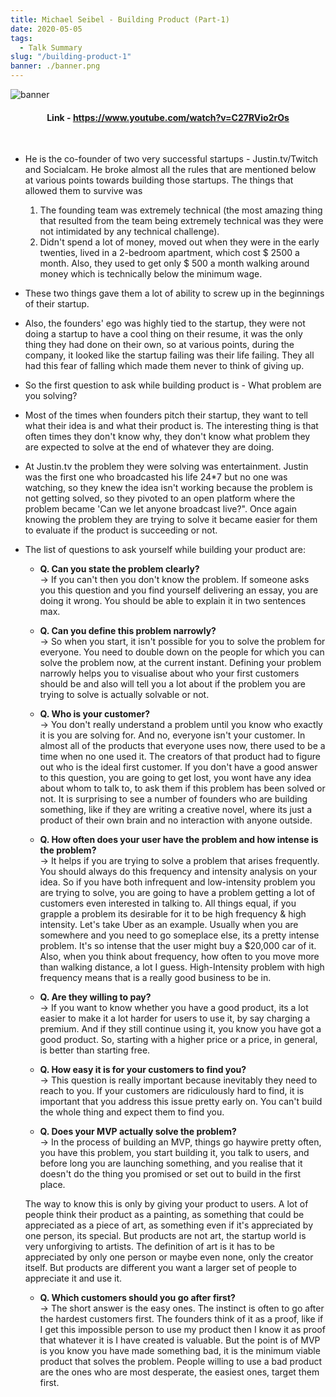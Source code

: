 ```yaml
---
title: Michael Seibel - Building Product (Part-1)
date: 2020-05-05
tags:
  - Talk Summary
slug: "/building-product-1"
banner: ./banner.png
---
```


![banner](./banner.png)
#### **<center>Link - <ins>https://www.youtube.com/watch?v=C27RVio2rOs</ins></center>**
<br/>

- He is the co-founder of two very successful startups - Justin.tv/Twitch and Socialcam. He broke almost all the rules that are mentioned below at various points towards building those startups. The things that allowed them to survive was 
    1. The founding team was extremely technical (the most amazing thing that resulted from the team being extremely technical was they were not intimidated by any technical challenge).
    2. Didn't spend a lot of money, moved out when they were in the early twenties, lived in a 2-bedroom apartment, which cost $ 2500 a month. Also, they used to get only $ 500 a month walking around money which is technically below the minimum wage. 

- These two things gave them a lot of ability to screw up in the beginnings of their startup. 

- Also, the founders' ego was highly tied to the startup, they were not doing a startup to have a cool thing on their resume, it was the only thing they had done on their own, so at various points, during the company, it looked like the startup failing was their life failing. They all had this fear of falling which made them never to think of giving up.

- So the first question to ask while building product is - What problem are you solving?

- Most of the times when founders pitch their startup, they want to tell what their idea is and what their product is. The interesting thing is that often times they don't know why, they don't know what problem they are expected to solve at the end of whatever they are doing.

- At Justin.tv the problem they were solving was entertainment. Justin was the first one who broadcasted his life 24*7 but no one was watching, so they knew the idea isn't working because the problem is not getting solved, so they pivoted to an open platform where the problem became 'Can we let anyone broadcast live?". Once again knowing the problem they are trying to solve it became easier for them to evaluate if the product is succeeding or not. 

- The list of questions to ask yourself while building your product are:
    - **Q. Can you state the problem clearly?** <br/>
    -> If you can't then you don't know the problem. If someone asks you this question and you find yourself delivering an essay, you are doing it wrong. You should be able to explain it in two sentences max.

    - **Q. Can you define this problem narrowly?** <br/>
    -> So when you start, it isn't possible for you to solve the problem for everyone. You need to double down on the people for which you can solve the problem now, at the current instant. Defining your problem narrowly helps you to visualise about who your first customers should be and also will tell you a lot about if the problem you are trying to solve is actually solvable or not.

    - **Q. Who is your customer?** <br/>
    -> You don't really understand a problem until you know who exactly it is you are solving for. And no, everyone isn't your customer. In almost all of the products that everyone uses now, there used to be a time when no one used it. The creators of that product had to figure out who is the ideal first customer. If you don't have a good answer to this question, you are going to get lost, you wont have any idea about whom to talk to, to ask them if this problem has been solved or not. It is surprising to see a number of founders who are building something, like if they are writing a creative novel, where its just a product of their own brain and no interaction with anyone outside. 

    - **Q. How often does your user have the problem and how intense is the problem?** <br/>
    -> It helps if you are trying to solve a problem that arises frequently. You should always do this frequency and intensity analysis on your idea. So if you have both infrequent and low-intensity problem you are trying to solve, you are going to have a problem getting a lot of customers even interested in talking to. All things equal, if you grapple a problem its desirable for it to be high frequency & high intensity. Let's take Uber as an example. Usually when you are somewhere and you need to go someplace else, its a pretty intense problem. It's so intense that the user might buy a $20,000 car of it. Also, when you think about frequency, how often to you move more than walking distance,  a lot I guess. High-Intensity problem with high frequency means that is a really good business to be in.

    - **Q. Are they willing to pay?** <br/>
    -> If you want to know whether you have a good product, its a lot easier to make it a lot harder for users to use it, by say charging a premium. And if they still continue using it, you know you have got a good product. So, starting with a higher price or a price, in general, is better than starting free.

    - **Q. How easy it is for your customers to find you?** <br/>
    -> This question is really important because inevitably they need to reach to you. If your customers are ridiculously hard to find, it is important that you address this issue pretty early on. You can't build the whole thing and expect them to find you.

    - **Q. Does your MVP actually solve the problem?** <br/>
    -> In the process of building an MVP, things go haywire pretty often, you have this problem, you start building it, you talk to users, and before long you are launching something, and you realise that it doesn't do the thing you promised or set out to build in the first place.

    The way to know this is only by giving your product to users. A lot of people think their product as a painting, as something that could be appreciated as a piece of art, as something even if it's appreciated by one person, its special. But products are not art, the startup world is very unforgiving to artists. The definition of art is it has to be appreciated by only one person or maybe even none, only the creator itself. But products are different you want a larger set of people to appreciate it and use it.

    - **Q. Which customers should you go after first?** <br/>
    -> The short answer is the easy ones. The instinct is often to go after the hardest customers first. The founders think of it as a proof, like if I get this impossible person to use my product then I know it as proof that whatever it is I have created is valuable. But the point is of MVP is you know you have made something bad, it is the minimum viable product that solves the problem. People willing to use a bad product are the ones who are most desperate, the easiest ones, target them first.



